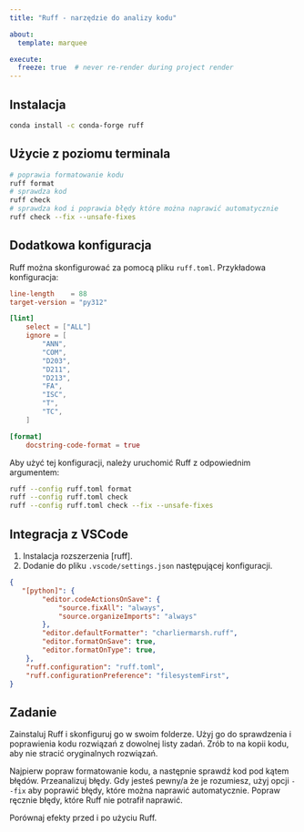 ```yaml
---
title: "Ruff - narzędzie do analizy kodu"

about:
  template: marquee

execute:
  freeze: true  # never re-render during project render
---
```


## Instalacja

```bash
conda install -c conda-forge ruff
```

## Użycie z poziomu terminala

```bash
# poprawia formatowanie kodu
ruff format
# sprawdza kod
ruff check
# sprawdza kod i poprawia błędy które można naprawić automatycznie
ruff check --fix --unsafe-fixes
```

## Dodatkowa konfiguracja

Ruff można skonfigurować za pomocą pliku `ruff.toml`. Przykładowa konfiguracja:

```toml
line-length    = 88
target-version = "py312"

[lint]
    select = ["ALL"]
    ignore = [
        "ANN",
        "COM",
        "D203",
        "D211",
        "D213",
        "FA",
        "ISC",
        "T",
        "TC",
    ]

[format]
    docstring-code-format = true
```

Aby użyć tej konfiguracji, należy uruchomić Ruff z odpowiednim argumentem:

```bash
ruff --config ruff.toml format
ruff --config ruff.toml check
ruff --config ruff.toml check --fix --unsafe-fixes
```

## Integracja z VSCode

1. Instalacja rozszerzenia [ruff].
2. Dodanie do pliku `.vscode/settings.json` następującej konfiguracji.

```json
{
   "[python]": {
        "editor.codeActionsOnSave": {
            "source.fixAll": "always",
            "source.organizeImports": "always"
        },
        "editor.defaultFormatter": "charliermarsh.ruff",
        "editor.formatOnSave": true,
        "editor.formatOnType": true,
    },
    "ruff.configuration": "ruff.toml",
    "ruff.configurationPreference": "filesystemFirst",
}
```

## Zadanie

Zainstaluj Ruff i skonfiguruj go w swoim folderze. Użyj go do sprawdzenia i poprawienia kodu rozwiązań z dowolnej listy zadań. Zrób to na kopii kodu, aby nie stracić oryginalnych rozwiązań.

Najpierw popraw formatowanie kodu, a następnie sprawdź kod pod kątem błędów. Przeanalizuj błędy. Gdy jesteś pewny/a że je rozumiesz, użyj opcji `--fix` aby poprawić błędy, które można naprawić automatycznie. Popraw ręcznie błędy, które Ruff nie potrafił naprawić.

Porównaj efekty przed i po użyciu Ruff.
